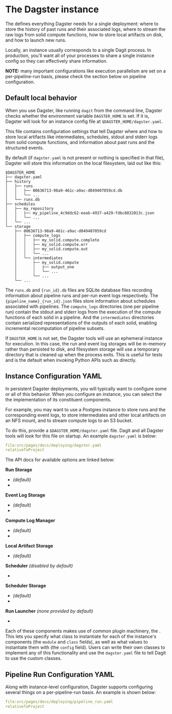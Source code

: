 
<DynamicMetaTags
  title="The Dagster instance | Dagster"
  description="Dagster is a system for building modern data applications."
/>

# The Dagster instance

The <PyObject module="dagster.core.instance" object="DagsterInstance" displayText="DagsterInstance"
/> defines everything Dagster needs for a single deployment: where to store the history of past runs
and their associated logs, where to stream the raw logs from solid compute functions, how to store
local artifacts on disk, and how to launch new runs.

Locally, an instance usually corresponds to a single Dagit process. In production, you'll want all
of your processes to share a single instance config so they can effectively share information.

**NOTE:** many important configurations like execution parallelism are set on a per-pipeline-run
basis, please check the section below on pipeline configuration.

## Default local behavior

When you use Dagster, like running `dagit` from the command line, Dagster checks whether the
environment variable `DAGSTER_HOME` is set. If it is, Dagster will look for an instance config file
at `$DAGSTER_HOME/dagster.yaml`.

This file contains configuration settings that tell Dagster where and how to store local artifacts
like intermediates, schedules, stdout and stderr logs from solid compute functions, and information
about past runs and the structured events.

By default (if `dagster.yaml` is not present or nothing is specified in that file), Dagster will
store this information on the local filesystem, laid out like this:

```tree
$DAGSTER_HOME
├── dagster.yaml
├── history
│   ├── runs
│   │   ├── 00636713-98a9-461c-a9ac-d049407059cd.db
│   │   └── ...
│   └── runs.db
├── schedules
│   ├── my_repository
│   │   ├── my_pipeline_4c9ddc62-eeab-4937-a429-fdbc8832013c.json
│   │   └── ...
│   └── ...
└── storage
    ├── 00636713-98a9-461c-a9ac-d049407059cd
    │   ├── compute_logs
    │   │   ├── my_solid.compute.complete
    │   │   ├── my_solid.compute.err
    │   │   ├── my_solid.compute.out
    │   │   └── ...
    │   └── intermediates
    │       ├── my_solid.compute
    │       │   ├── output_one
    │       │   └── ...
    │       └── ...
    └── ...
```

The `runs.db` and `{run_id}.db` files are SQLite database files recording information about pipeline
runs and per-run event logs respectively. The `{pipeline_name}_{run_id}.json` files store
information about schedules associated with pipelines. The `compute_logs` directories (one per
pipeline run) contain the stdout and stderr logs from the execution of the compute functions of each
solid in a pipeline. And the `intermediates` directories contain serialized representations of the
outputs of each solid, enabling incremental recomputation of pipeline subsets.

If `DAGSTER_HOME` is not set, the Dagster tools will use an ephemeral instance for execution. In
this case, the run and event log storages will be in-memory rather than persisted to disk, and
filesystem storage will use a temporary directory that is cleaned up when the process exits. This is
useful for tests and is the default when invoking Python APIs such as <PyObject module="dagster"
object="execute_pipeline" displayText="execute_pipeline" /> directly.

## Instance Configuration YAML

In persistent Dagster deployments, you will typically want to configure some or all of this
behavior. When you configure an instance, you can select the the implementation of its constituent
components.

For example, you may want to use a Postgres instance to store runs and the corresponding event logs,
to store intermediates and other local artifacts on an NFS mount, and to stream compute logs to an
S3 bucket.

To do this, provide a `$DAGSTER_HOME/dagster.yaml` file. Dagit and all Dagster tools will look for
this file on startup. An example `dagster.yaml` is below:

```yaml literalinclude caption=dagster.yaml
file:src/pages/docs/deploying/dagster.yaml
relativeToProject
```

The API docs for available options are linked below:

**Run Storage**

- _(default)_ <PyObject module="dagster.core.storage.runs" object="SqliteRunStorage" />
- <PyObject module="dagster_postgres" object="PostgresRunStorage" />

**Event Log Storage**

- _(default)_ <PyObject module="dagster.core.storage.event_log" object="SqliteEventLogStorage" />
- <PyObject module="dagster_postgres" object="PostgresEventLogStorage" />

**Compute Log Manager**

- _(default)_ <PyObject module="dagster.core.storage.local_compute_log_manager" object="LocalComputeLogManager" />
- <PyObject module="dagster_aws.s3" object="S3ComputeLogManager" />

**Local Artifact Storage**

- _(default)_ <PyObject module="dagster.core.storage.root" object="LocalArtifactStorage" />

**Scheduler** _(disabled by default)_

- <PyObject module="dagster_cron.cron_scheduler" object="SystemCronScheduler" />

**Scheduler Storage**

- _(default)_ <PyObject module="dagster.core.storage.schedules" object="SqliteScheduleStorage"/>
- <PyObject module="dagster_postgres" object="PostgresScheduleStorage" />

**Run Launcher** _(none provided by default)_

- <PyObject module="dagster_graphql.launcher" object="RemoteDagitRunLauncher" />

Each of these components makes use of common plugin machinery, the <PyObject module="dagster.serdes"
object="ConfigurableClass" displayText="ConfigurableClass" />. This lets you specify what class to
instantiate for each of the instance's components (the `module` and `class` fields), as well as what
values to instantiate them with (the `config` field). Users can write their own classes to implement
any of this functionality and use the `dagster.yaml` file to tell Dagit to use the custom classes.

## Pipeline Run Configuration YAML

Along with instance-level configuration, Dagster supports configuring several things on a
per-pipeline-run basis. An example is shown below:

```yaml literalinclude caption=pipeline_run.yaml
file:src/pages/docs/deploying/pipeline_run.yaml
relativeToProject
```

